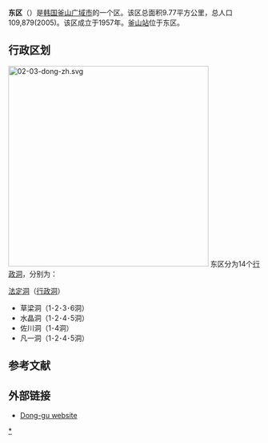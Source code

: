 {{about|韓國釜山的行政區|其他國家或地區的行政區劃|東區}}
{{Infobox settlement
| name                    = 東區
| native_name_lang        = 韓語
| translit_lang1          = [[韓語|韓語]] 
| settlement_type         = [[韓國行政區劃|自治區]]
| translit_lang1_type1    = [[諺文|諺文]]
| translit_lang1_info1    = 동구
| translit_lang1_type2    = [[朝鮮漢字|漢字]]
| translit_lang1_info2    = 東區
| translit_lang1_type3    = {{nowrap|[[文化观光部2000年式|文化观光部2000年式]]}}
| translit_lang1_info3    = Dong-gu
| translit_lang1_type4    = {{nowrap|[[馬科恩-賴肖爾表記法|馬科恩-賴肖爾表記法]]}}
| translit_lang1_info4    = Tong-gu
| image_skyline           = Korea-Busan-Street-02.jpg
| image_caption           = 東區街景
| image_flag              = Flag of Donggu, Busan.svg
| image_seal              = 
| image_map               = Busan Dong-gu.svg
| map_caption             = 東區在釜山廣域市的位置
| subdivision_type        = 國家
| subdivision_name        = {{ROK}}
| subdivision_type1       = [[朝鮮地區|地區]]
| subdivision_name1       = [[嶺南地方|嶺南地方]]
| subdivision_type2       = 省級行政區
| subdivision_name2       = [[釜山廣域市|釜山廣域市]]
| parts_type              = 行政區劃
| parts                   = 12[[行政洞|行政洞]]、4[[法定洞|法定洞]]
| area_total_km2          = 9.73
| population_total        = 87,679
| population_as_of        = 2021年
| population_density_km2  = auto
| population_note         = <ref>[http://english.bsdonggu.go.kr/open_content/administration/sub01.php Welcome to Busan Dong-Gu District Office<!-- Bot generated title -->] {{webarchive|url=https://web.archive.org/web/20070312095344/http://english.bsdonggu.go.kr/open_content/administration/sub01.php |date=2007-03-12 }}</ref>
| governing_body          = 東區廳
| leader_title            = 區廳長
| leader_name             = {{link-ko|崔亨旭|최형욱 (1957년)}}
| leader_party            = {{MPK}}
| leader_title1           = 國會議員
| leader_name1            = [[安炳吉|安炳吉]] （{{PPP}}）
}}
'''东区'''（{{kor|諺=동구|漢=東區|羅=Dong gu|f=y}}）是[[韩国|韩国]][[釜山广域市|釜山广域市]]的一个区。该区总面积9.77平方公里，总人口109,879(2005)。该区成立于1957年。[[釜山站|釜山站]]位于东区。

== 行政区划 ==
[[File:02-03-dong-zh.svg|400px]]
东区分为14个[[行政洞|行政洞]]，分别为：

[[法定洞|法定洞]]（[[行政洞|行政洞]]）
* 草梁洞（1･2･3･6洞）
* 水晶洞（1･2･4･5洞）
* 佐川洞（1･4洞）
* 凡一洞（1･2･4･5洞）

== 参考文献 ==

<references/>
== 外部链接 ==
* [https://web.archive.org/web/20060321052335/http://english.bsdonggu.go.kr/ Dong-gu website] {{en icon}}

{{釜山广域市}}
{{Authority control}}

[[Category:東區_(釜山廣域市)|*]]